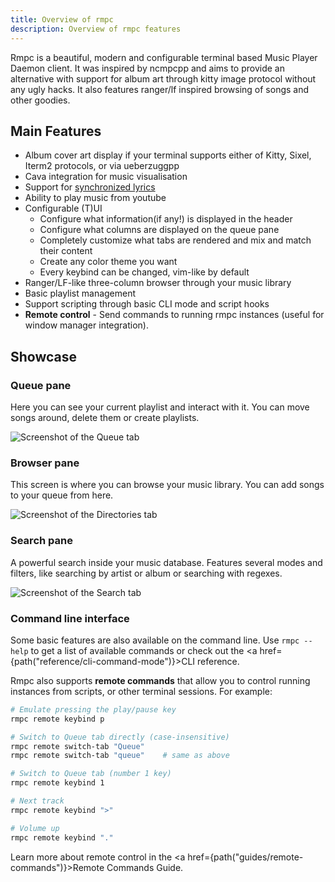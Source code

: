 ```yaml
---
title: Overview of rmpc
description: Overview of rmpc features
---
```



Rmpc is a beautiful, modern and configurable terminal based Music Player Daemon client. It was inspired by ncmpcpp
and aims to provide an alternative with support for album art through kitty image protocol without any ugly hacks.
It also features ranger/lf inspired browsing of songs and other goodies.

## Main Features

- Album cover art display if your terminal supports either of Kitty, Sixel, Iterm2 protocols, or via ueberzuggpp
- Cava integration for music visualisation
- Support for [synchronized lyrics](<https://en.wikipedia.org/wiki/LRC_(file_format)>)
- Ability to play music from youtube
- Configurable (T)UI
    - Configure what information(if any!) is displayed in the header
    - Configure what columns are displayed on the queue pane
    - Completely customize what tabs are rendered and mix and match their content
    - Create any color theme you want
    - Every keybind can be changed, vim-like by default
- Ranger/LF-like three-column browser through your music library
- Basic playlist management
- Support scripting through basic CLI mode and script hooks
- **Remote control** - Send commands to running rmpc instances (useful for window manager integration).

## Showcase


### Queue pane

Here you can see your current playlist and interact with it. You can move songs around, delete them or create playlists.

<Image src={queueImg} width={800} alt="Screenshot of the Queue tab" />

### Browser pane

This screen is where you can browse your music library. You can add songs to your queue from here.

<Image src={browserImg} width={800} alt="Screenshot of the Directories tab" />

### Search pane

A powerful search inside your music database. Features several modes and filters, like searching by artist or album
or searching with regexes.

<Image src={searchImg} width={800} alt="Screenshot of the Search tab" />

### Command line interface

Some basic features are also available on the command line. Use `rmpc --help` to get a list of available commands or
check out the <a href={path("reference/cli-command-mode")}>CLI reference</a>.

Rmpc also supports **remote commands** that allow you to control running instances from scripts, or other terminal sessions. For example:

```bash
# Emulate pressing the play/pause key
rmpc remote keybind p

# Switch to Queue tab directly (case-insensitive)
rmpc remote switch-tab "Queue"
rmpc remote switch-tab "queue"    # same as above

# Switch to Queue tab (number 1 key)
rmpc remote keybind 1

# Next track
rmpc remote keybind ">"

# Volume up
rmpc remote keybind "."
```

Learn more about remote control in the <a href={path("guides/remote-commands")}>Remote Commands Guide</a>.
